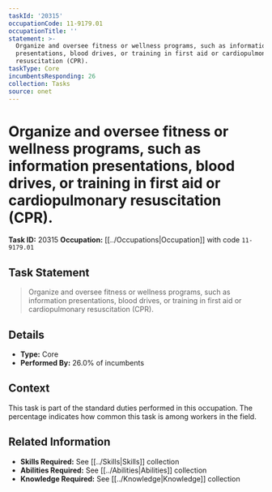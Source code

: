 ```yaml
---
taskId: '20315'
occupationCode: 11-9179.01
occupationTitle: ''
statement: >-
  Organize and oversee fitness or wellness programs, such as information
  presentations, blood drives, or training in first aid or cardiopulmonary
  resuscitation (CPR).
taskType: Core
incumbentsResponding: 26
collection: Tasks
source: onet
---
```

# Organize and oversee fitness or wellness programs, such as information presentations, blood drives, or training in first aid or cardiopulmonary resuscitation (CPR).

**Task ID:** 20315
**Occupation:** [[../Occupations|Occupation]] with code `11-9179.01`

## Task Statement

> Organize and oversee fitness or wellness programs, such as information presentations, blood drives, or training in first aid or cardiopulmonary resuscitation (CPR).

## Details

- **Type:** Core
- **Performed By:** 26.0% of incumbents

## Context

This task is part of the standard duties performed in this occupation. The percentage indicates how common this task is among workers in the field.

## Related Information

- **Skills Required:** See [[../Skills|Skills]] collection
- **Abilities Required:** See [[../Abilities|Abilities]] collection
- **Knowledge Required:** See [[../Knowledge|Knowledge]] collection
